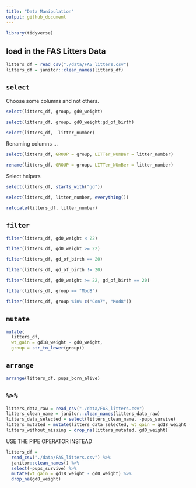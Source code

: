 ```yaml
---
title: "Data Manipulation"
output: github_document
---
```


```r
library(tidyverse)
```

## load in the FAS Litters Data

```r
litters_df = read_csv("./data/FAS_litters.csv")
litters_df = janitor::clean_names(litters_df)
```

## `select`

Choose some columns and not others.

```r
select(litters_df, group, gd0_weight)
```

```r
select(litters_df, group, gd0_weight:gd_of_birth)
```

```r
select(litters_df, -litter_number)
```

Renaming columns ...

```r
select(litters_df, GROUP = group, LITTer_NUmBer = litter_number)
```

```r
rename(litters_df, GROUP = group, LITTer_NUmBer = litter_number)
```

Select helpers

```r
select(litters_df, starts_with("gd"))
```

```r
select(litters_df, litter_number, everything())
```

```r
relocate(litters_df, litter_number)
```

## `filter`

```r
filter(litters_df, gd0_weight < 22)
```

```r
filter(litters_df, gd0_weight >= 22)
```

```r
filter(litters_df, gd_of_birth == 20)
```

```r
filter(litters_df, gd_of_birth != 20)
```

```r
filter(litters_df, gd0_weight >= 22, gd_of_birth == 20)
```

```r
filter(litters_df, group == "Mod8")
```

```r
filter(litters_df, group %in% c("Con7", "Mod8"))
```

## `mutate`

```r
mutate(
  litters_df, 
  wt_gain = gd18_weight - gd0_weight,
  group = str_to_lower(group))
```


## `arrange`

```r
arrange(litters_df, pups_born_alive)
```


## `%>%`

```r
litters_data_raw = read_csv("./data/FAS_litters.csv")
litters_clean_name = janitor::clean_names(litters_data_raw)
litters_data_selected = select(litters_clean_name, -pups_survive)
litters_mutated = mutate(litters_data_selected, wt_gain = gd18_weight - gd0_weight)
litters_without_missing = drop_na(litters_mutated, gd0_weight)
```

USE THE PIPE OPERATOR INSTEAD

```r
litters_df = 
  read_csv("./data/FAS_litters.csv") %>% 
  janitor::clean_names() %>% 
  select(-pups_survive) %>% 
  mutate(wt_gain = gd18_weight - gd0_weight) %>% 
  drop_na(gd0_weight)
```





